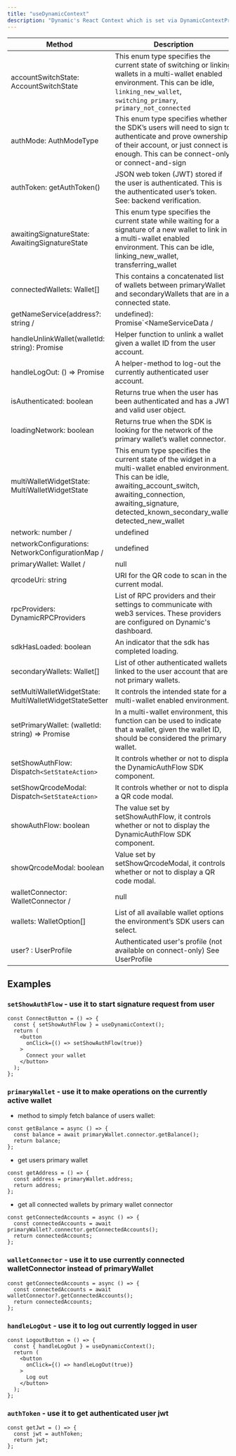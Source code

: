 ```yaml
---
title: "useDynamicContext"
description: "Dynamic's React Context which is set via DynamicContextProvider"
---
```


| Method                                         | Description                                                                                                                                                                                            |
| ---------------------------------------------- | ------------------------------------------------------------------------------------------------------------------------------------------------------------------------------------------------------ |
| accountSwitchState: AccountSwitchState         | This enum type specifies the current state of switching or linking wallets in a multi-wallet enabled environment. This can be idle, `linking_new_wallet`, `switching_primary`, `primary_not_connected` |
| authMode: AuthModeType                         | This enum type specifies whether the SDK’s users will need to sign to authenticate and prove ownership of their account, or just connect is enough. This can be connect-only or connect-and-sign       |
| authToken: getAuthToken()                      | JSON web token (JWT) stored if the user is authenticated. This is the authenticated user’s token. See: backend verification.                                                                           |
| awaitingSignatureState: AwaitingSignatureState | This enum type specifies the current state while waiting for a signature of a new wallet to link in a multi-wallet enabled environment. This can be idle, linking_new_wallet, transferring_wallet      |
| connectedWallets: Wallet[]                     | This contains a concatenated list of wallets between primaryWallet and secondaryWallets that are in a connected state.                                                                                 |
|              getNameService(address?: string /| undefined): Promise`<NameServiceData /| undefined>`                                  | Returns ENS data for the primaryWallet (if address param is undefined) or for a secondary wallet with the given address, if there's any. **Only available on v0.17**                                   |
| handleUnlinkWallet(walletId: string): Promise | Helper function to unlink a wallet given a wallet ID from the user account. | 
| handleLogOut: () => Promise | A helper-method to log-out the currently authenticated user account. | 
| isAuthenticated: boolean | Returns true when the user has been authenticated and has a JWT and valid user object. | 
| loadingNetwork: boolean | Returns true when the SDK is looking for the network of the primary wallet’s wallet connector. | 
| multiWalletWidgetState: MultiWalletWidgetState | This enum type specifies the current state of the widget in a multi-wallet enabled environment. This can be idle, awaiting_account_switch, awaiting_connection, awaiting_signature, detected_known_secondary_wallet, detected_new_wallet | 
| network: number /| undefined |  This represents the current network selected for the primary wallet | 
| networkConfigurations: NetworkConfigurationMap /| undefined  | This contains the current network configurations for various EVM and Solana chains. These information includes chain ID, RPC URLs, and other important information. | 
| primaryWallet: Wallet /| null | An instance of a Wallet that represents the most recent connected Wallet.|
| qrcodeUri: string | URI for the QR code to scan in the current modal.|
| rpcProviders: DynamicRPCProviders | List of RPC providers and their settings to communicate with web3 services. These providers are configured on Dynamic's dashboard.|
| sdkHasLoaded: boolean | An indicator that the sdk has completed loading.|
| secondaryWallets: Wallet[] | List of other authenticated wallets linked to the user account that are not primary wallets.|
| setMultiWalletWidgetState: MultiWalletWidgetStateSetter | It controls the intended state for a multi-wallet enabled environment.|
| setPrimaryWallet: (walletId: string) => Promise |In a multi-wallet environment, this function can be used to indicate that a wallet, given the wallet ID, should be considered the primary wallet.|
| setShowAuthFlow: Dispatch`<SetStateAction>` | It controls whether or not to display the DynamicAuthFlow SDK component.|
| setShowQrcodeModal: Dispatch`<SetStateAction>` |  It controls whether or not to display a QR code modal.|
| showAuthFlow: boolean |  The value set by setShowAuthFlow, it controls whether or not to display the DynamicAuthFlow SDK component.|
| showQrcodeModal: boolean | Value set by setShowQrcodeModal, it controls whether or not to display a QR code modal. |
|walletConnector: WalletConnector /| null | An instance of a WalletConnector that represents the most recent connected Wallet. | 
| wallets: WalletOption[] | List of all available wallet options the environment’s SDK users can select. | 
| user? : UserProfile | Authenticated user's profile (not available on connect-only) See UserProfile | 

## Examples

### `setShowAuthFlow` - use it to start signature request from user

```Text TypeScript
const ConnectButton = () => {
  const { setShowAuthFlow } = useDynamicContext();
  return (
    <button
      onClick={() => setShowAuthFlow(true)}
    >
      Connect your wallet
    </button>
  );
};
```

### `primaryWallet` - use it to make operations on the currently active wallet

- method to simply fetch balance of users wallet:

```Text TypeScript
const getBalance = async () => {
  const balance = await primaryWallet.connector.getBalance();
  return balance;
};
```

- get users primary wallet

```Text TypeScript
const getAddress = () => {
  const address = primaryWallet.address;
  return address;
};
```

- get all connected wallets by primary wallet connector

```Text TypeScript
const getConnectedAccounts = async () => {
  const connectedAccounts = await primaryWallet?.connector.getConnectedAccounts();
  return connectedAccounts;
};
```

### `walletConnector` - use it to use currently connected walletConnector instead of primaryWallet

```Text TypeScript
const getConnectedAccounts = async () => {
  const connectedAccounts = await walletConnector?.getConnectedAccounts();
  return connectedAccounts;
};
```

### `handleLogOut` - use it to log out currently logged in user

```Text TypeScript
const LogoutButton = () => {
  const { handleLogOut } = useDynamicContext();
  return (
    <button
      onClick={() => handleLogOut(true)}
    >
      Log out
    </button>
  );
};
```

### `authToken` - use it to get authenticated user jwt

```Text TypeScript
const getJwt = () => {
  const jwt = authToken;
  return jwt;
};
```

